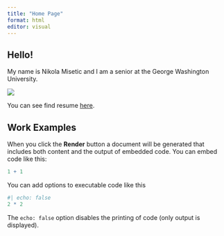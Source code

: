```yaml
---
title: "Home Page"
format: html
editor: visual
---
```


## Hello!

My name is Nikola Misetic and I am a senior at the George Washington University.

![](Grad Photo.png){fig-align="center"}

You can see find resume [here](https://github.com/nmisetic/mywebsite/blob/main/Nikola%20Misetic%20Resume.pdf).

## Work Examples

When you click the **Render** button a document will be generated that includes both content and the output of embedded code. You can embed code like this:

```r
1 + 1
```

You can add options to executable code like this

```r
#| echo: false
2 * 2
```

The `echo: false` option disables the printing of code (only output is displayed).
